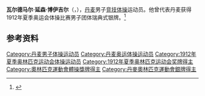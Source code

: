 {{NoteTA|G1=Sports}}
'''瓦尔德马尔·延森·博伊吉尔'''（{{lang-da|Valdemar Jensen Bøggild}}，{{bd|1893年|9月30日|1943年|7月2日}}），[[丹麦|丹麦]]男子[[竞技体操|竞技体操]]运动员。他曾代表丹麦获得1912年夏季奥运会体操比赛男子团体瑞典式银牌。<ref>{{Cite web|title=Valdemar JENSEN|url=https://www.olympic.org/valdemar-jensen|accessdate=2021-03-29|work=International Olympic Committee}}</ref>

== 参考资料 ==
{{reflist}}

{{Authority control}}
{{DEFAULTSORT:Bøggild, Valdemar}}
[[Category:丹麦男子体操运动员|Category:丹麦男子体操运动员]]
[[Category:丹麦奥运体操运动员|Category:丹麦奥运体操运动员]]
[[Category:1912年夏季奥林匹克运动会体操运动员|Category:1912年夏季奥林匹克运动会体操运动员]]
[[Category:1912年夏季奥林匹克运动会奖牌得主|Category:1912年夏季奥林匹克运动会奖牌得主]]
[[Category:奧林匹克運動會體操獎牌得主|Category:奧林匹克運動會體操獎牌得主]]
[[Category:丹麥奧林匹克運動會銀牌得主|Category:丹麥奧林匹克運動會銀牌得主]]